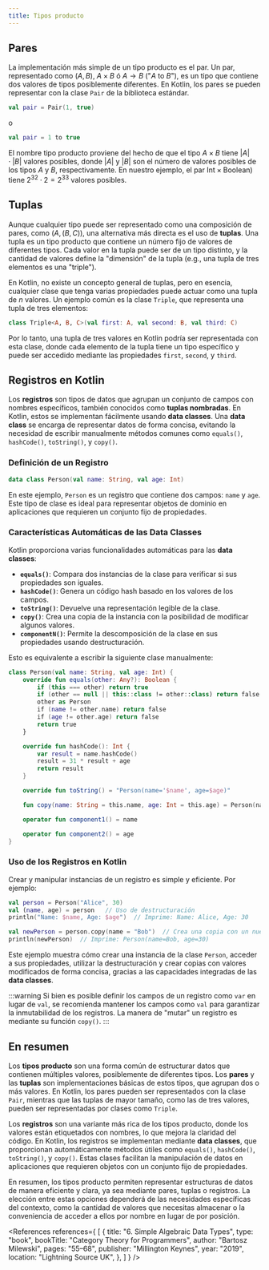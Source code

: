 ```yaml
---
title: Tipos producto
---
```


<ReadingTime />

## Pares

La implementación más simple de un tipo producto es el par. Un par, representado como $(A, B)$, $A \times B$ ó $A \to B$ ("$A$ to $B$"), es un tipo que contiene dos valores de tipos posiblemente diferentes. En Kotlin, los pares se pueden representar con la clase `Pair` de la biblioteca estándar.

```kotlin
val pair = Pair(1, true)
```

o

```kotlin
val pair = 1 to true
```

El nombre tipo producto proviene del hecho de que el tipo $A \times B$ tiene $|A| \cdot |B|$ valores posibles, donde $|A|$ y $|B|$ son el número de valores posibles de los tipos $A$ y $B$, respectivamente. En nuestro ejemplo, el par $\text{Int} \times \text{Boolean})$ tiene $2^{32} \cdot 2 = 2^{33}$ valores posibles.

## Tuplas

Aunque cualquier tipo puede ser representado como una composición de pares, como $(A, (B, C))$, una alternativa más directa es el uso de **tuplas**. Una tupla es un tipo producto que contiene un número fijo de valores de diferentes tipos. Cada valor en la tupla puede ser de un tipo distinto, y la cantidad de valores define la "dimensión" de la tupla (e.g., una tupla de tres elementos es una "triple").

En Kotlin, no existe un concepto general de tuplas, pero en esencia, cualquier clase que tenga varias propiedades puede actuar como una tupla de $n$ valores. Un ejemplo común es la clase `Triple`, que representa una tupla de tres elementos:

```kotlin
class Triple<A, B, C>(val first: A, val second: B, val third: C)
```

Por lo tanto, una tupla de tres valores en Kotlin podría ser representada con esta clase, donde cada elemento de la tupla tiene un tipo específico y puede ser accedido mediante las propiedades `first`, `second`, y `third`.

## Registros en Kotlin

Los **registros** son tipos de datos que agrupan un conjunto de campos con nombres específicos, también conocidos como **tuplas nombradas**. En Kotlin, estos se implementan fácilmente usando **data classes**. Una **data class** se encarga de representar datos de forma concisa, evitando la necesidad de escribir manualmente métodos comunes como `equals()`, `hashCode()`, `toString()`, y `copy()`.

### Definición de un Registro

```kotlin
data class Person(val name: String, val age: Int)
```

En este ejemplo, `Person` es un registro que contiene dos campos: `name` y `age`. Este tipo de clase es ideal para representar objetos de dominio en aplicaciones que requieren un conjunto fijo de propiedades.

### Características Automáticas de las Data Classes

Kotlin proporciona varias funcionalidades automáticas para las **data classes**:

- **`equals()`**: Compara dos instancias de la clase para verificar si sus propiedades son iguales.
- **`hashCode()`**: Genera un código hash basado en los valores de los campos.
- **`toString()`**: Devuelve una representación legible de la clase.
- **`copy()`**: Crea una copia de la instancia con la posibilidad de modificar algunos valores.
- **`componentN()`**: Permite la descomposición de la clase en sus propiedades usando destructuración.

Esto es equivalente a escribir la siguiente clase manualmente:

```kotlin
class Person(val name: String, val age: Int) {
    override fun equals(other: Any?): Boolean {
        if (this === other) return true
        if (other == null || this::class != other::class) return false
        other as Person
        if (name != other.name) return false
        if (age != other.age) return false
        return true
    }

    override fun hashCode(): Int {
        var result = name.hashCode()
        result = 31 * result + age
        return result
    }

    override fun toString() = "Person(name='$name', age=$age)"

    fun copy(name: String = this.name, age: Int = this.age) = Person(name, age)

    operator fun component1() = name

    operator fun component2() = age
}
```

### Uso de los Registros en Kotlin

Crear y manipular instancias de un registro es simple y eficiente. Por ejemplo:

```kotlin
val person = Person("Alice", 30)
val (name, age) = person   // Uso de destructuración
println("Name: $name, Age: $age")  // Imprime: Name: Alice, Age: 30

val newPerson = person.copy(name = "Bob")  // Crea una copia con un nuevo nombre
println(newPerson)  // Imprime: Person(name=Bob, age=30)
```

Este ejemplo muestra cómo crear una instancia de la clase `Person`, acceder a sus propiedades, utilizar la destructuración y crear copias con valores modificados de forma concisa, gracias a las capacidades integradas de las **data classes**.

:::warning
Si bien es posible definir los campos de un registro como `var` en lugar de `val`, se recomienda mantener los campos como `val` para garantizar la inmutabilidad de los registros. La manera de "mutar" un registro es mediante su función `copy()`.
:::

## En resumen

Los **tipos producto** son una forma común de estructurar datos que contienen múltiples valores, posiblemente de diferentes tipos. Los **pares** y las **tuplas** son implementaciones básicas de estos tipos, que agrupan dos o más valores. En Kotlin, los pares pueden ser representados con la clase `Pair`, mientras que las tuplas de mayor tamaño, como las de tres valores, pueden ser representadas por clases como `Triple`.

Los **registros** son una variante más rica de los tipos producto, donde los valores están etiquetados con nombres, lo que mejora la claridad del código. En Kotlin, los registros se implementan mediante **data classes**, que proporcionan automáticamente métodos útiles como `equals()`, `hashCode()`, `toString()`, y `copy()`. Estas clases facilitan la manipulación de datos en aplicaciones que requieren objetos con un conjunto fijo de propiedades.

En resumen, los tipos producto permiten representar estructuras de datos de manera eficiente y clara, ya sea mediante pares, tuplas o registros. La elección entre estas opciones dependerá de las necesidades específicas del contexto, como la cantidad de valores que necesitas almacenar o la conveniencia de acceder a ellos por nombre en lugar de por posición.

<References references={
    [
        {
            title: "6. Simple Algebraic Data Types",
            type: "book",
            bookTitle: "Category Theory for Programmers",
            author: "Bartosz Milewski",
            pages: "55–68",
            publisher: "Millington Keynes",
            year: "2019",
            location: "Lightning Source UK",
        },
    ]
} />
